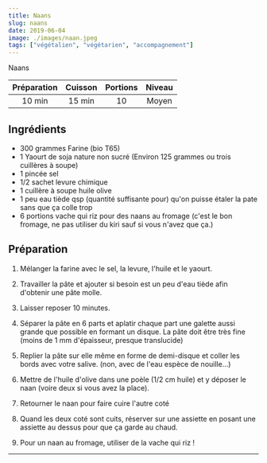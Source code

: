 ```yaml
---
title: Naans
slug: naans
date: 2019-06-04
image: ./images/naan.jpeg
tags: ["végétalien", "végétarien", "accompagnement"]
---
```


<StyledParagraph>Naans</StyledParagraph>

| Préparation | Cuisson | Portions | Niveau |
| :-: | :-: | :-: | :-: |
| 10 min | 15 min | 10 | Moyen |

## Ingrédients
- <ListItem>300 grammes Farine (bio T65)</ListItem>
- <ListItem>1 Yaourt de soja nature non sucré  (Environ 125 grammes ou trois cuillères à soupe)</ListItem>
- <ListItem>1 pincée sel</ListItem>
- <ListItem>1/2 sachet levure chimique</ListItem>
- <ListItem>1 cuillère à soupe huile olive</ListItem>
- <ListItem>1 peu eau tiède qsp (quantité suffisante pour) qu'on puisse étaler la pate sans que ça colle trop</ListItem>
- <ListItem>6 portions vache qui riz pour des naans au fromage (c'est le bon fromage, ne pas utiliser du kiri sauf si vous n'avez que ça.)</ListItem>

## Préparation

1. Mélanger la farine avec le sel, la levure, l'huile et le yaourt.

2. Travailler la pâte et ajouter si besoin est un peu d'eau tiède afin d'obtenir une pâte molle.

3. Laisser reposer 10 minutes.

4. Séparer la pâte en 6 parts et aplatir chaque part une galette aussi grande que possible en formant un disque. La pâte doit être très fine (moins de 1 mm d'épaisseur, presque translucide)

5. Replier la pâte sur elle même en forme de demi-disque et coller les bords avec votre salive. (non, avec de l'eau espèce de nouille...)

6. Mettre de l'huile d'olive dans une poèle (1/2 cm huile) et y déposer le naan (voire deux si vous avez la place).

7. Retourner le naan pour faire cuire l'autre coté

8. Quand les deux coté sont cuits, réserver sur une assiette en posant une assiette au dessus pour que ça garde au chaud.

9. Pour un naan au fromage, utiliser de la vache qui riz !

---

